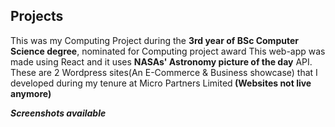 ## Projects

<ProjectCard title="Aviation Suite" link="https://goofy-ptolemy-91dff0.netlify.app/" target="_blank" bg="linear-gradient(to right, #D4145A 0%, #FBB03B 100%)">
This was my Computing Project during the <b>3rd year of BSc Computer Science degree</b>, nominated for Computing project award
</ProjectCard>

<ProjectCard title="NASA's APOD" link="https://jhalpati.github.io/NASA-APOD/" bg="linear-gradient(to right, #1251e6 0%, #fd2d4f 100%)">
This web-app was made using React and it uses <b>NASAs' Astronomy picture of the day</b> API.</ProjectCard>

<ProjectCard title="Wordpress sites" link="https://drive.google.com/drive/folders/1tPkx3N4FLQNkLOHyI9ereAqUSj9RFTc5?usp=sharing" bg="linear-gradient(to right, #de1922 0%, #020024 100%)">
These are 2 Wordpress sites(An E-Commerce & Business showcase) that I developed during my tenure at Micro Partners Limited<b> (Websites not live anymore)</b>
<p><b><i>Screenshots available</i></b></p></ProjectCard>

<ProjectCard title="COMING SOON" link="#" bg="linear-gradient(to right, #de6161, #2657eb)">
</ProjectCard>



